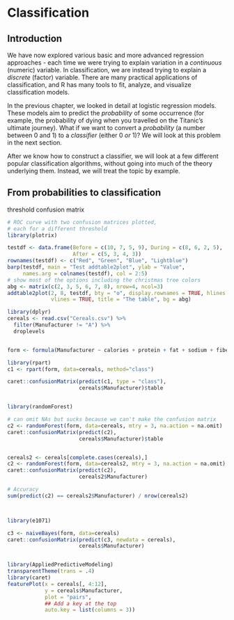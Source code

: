 # Classification

## Introduction

We have now explored various basic and more advanced regression approaches - each time we were trying to explain variation in a *continuous* (numeric) variable. In classification, we are instead trying to explain a *discrete* (factor) variable. There are many practical applications of classification, and R has many tools to fit, analyze, and visualize classification models.

In the previous chapter, we looked in detail at logistic regression models. These models aim to predict the *probability* of some occurrence (for example, the probability of dying when you travelled on the Titanic's ultimate journey). What if we want to convert a *probability* (a number between 0 and 1) to a *classifier* (either 0 *or* 1)? We will look at this problem in the next section.

After we know how to construct a classifier, we will look at a few different popular classification algorithms, without going into much of the theory underlying them. Instead, we will treat the topic by example.


## From probabilities to classification

threshold
confusion matrix



```r
# ROC curve with two confusion matrices plotted,
# each for a different threshold
library(plotrix)

testdf <- data.frame(Before = c(10, 7, 5, 9), During = c(8, 6, 2, 5),
                     After = c(5, 3, 4, 3))
rownames(testdf) <- c("Red", "Green", "Blue", "Lightblue")
barp(testdf, main = "Test addtable2plot", ylab = "Value",
     names.arg = colnames(testdf), col = 2:5)
# show most of the options including the christmas tree colors
abg <- matrix(c(2, 3, 5, 6, 7, 8), nrow=4, ncol=3)
addtable2plot(2, 8, testdf, bty = "o", display.rownames = TRUE, hlines = TRUE,
              vlines = TRUE, title = "The table", bg = abg)

```







```r
library(dplyr)
cereals <- read.csv("Cereals.csv") %>%
  filter(Manufacturer != "A") %>%
  droplevels


form <- formula(Manufacturer ~ calories + protein + fat + sodium + fiber + carbo + sugars + potass + vitamins)

library(rpart)
c1 <- rpart(form, data=cereals, method="class")

caret::confusionMatrix(predict(c1, type = "class"), 
                       cereals$Manufacturer)$table


library(randomForest)

# can omit NAs but sucks because we can't make the confusion matrix
c2 <- randomForest(form, data=cereals, mtry = 3, na.action = na.omit)
caret::confusionMatrix(predict(c2), 
                       cereals$Manufacturer)$table


cereals2 <- cereals[complete.cases(cereals),]
c2 <- randomForest(form, data=cereals2, mtry = 3, na.action = na.omit)
caret::confusionMatrix(predict(c2), 
                       cereals2$Manufacturer)

# Accuracy
sum(predict(c2) == cereals2$Manufacturer) / nrow(cereals2)



library(e1071)

c3 <- naiveBayes(form, data=cereals)
caret::confusionMatrix(predict(c3, newdata = cereals), 
                       cereals$Manufacturer)


library(AppliedPredictiveModeling)
transparentTheme(trans = .4)
library(caret)
featurePlot(x = cereals[, 4:12], 
            y = cereals$Manufacturer, 
            plot = "pairs",
            ## Add a key at the top
            auto.key = list(columns = 3))

```



